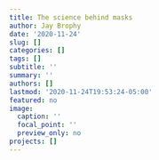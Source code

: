 ```yaml
---
title: The science behind masks
author: Jay Brophy
date: '2020-11-24'
slug: []
categories: []
tags: []
subtitle: ''
summary: ''
authors: []
lastmod: '2020-11-24T19:53:24-05:00'
featured: no
image:
  caption: ''
  focal_point: ''
  preview_only: no
projects: []
---
```

